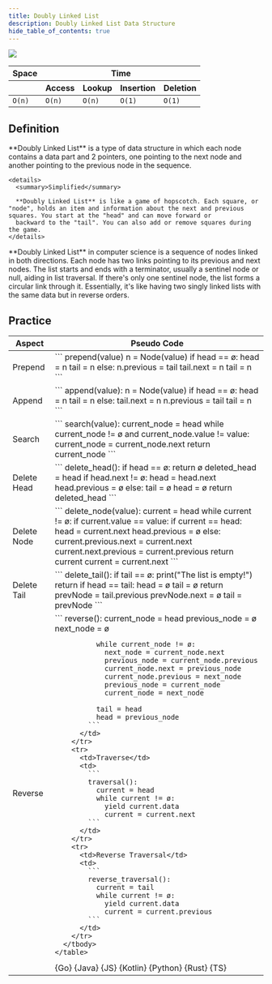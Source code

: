 ```yaml
---
title: Doubly Linked List
description: Doubly Linked List Data Structure
hide_table_of_contents: true
---
```




![](./assets/doublyLinkedList/doublyLinkedList.svg)

<table>
  <thead>
    <tr>
      <th>Space</th>
      <th colspan="6">Time</th>
    </tr>
    <tr>
      <th></th>
      <th>Access</th>
      <th>Lookup</th>
      <th>Insertion</th>
      <th>Deletion</th>
    </tr>
  </thead>
  <tbody>
    <tr>
      <td>
        <code className="fair">O(n)</code>
      </td>
      <td>
        <code className="fair">O(n)</code>
      </td>
      <td>
        <code className="fair">O(n)</code>
      </td>
      <td>
        <code className="excellent">O(1)</code>
      </td>
      <td>
        <code className="excellent">O(1)</code>
      </td>
    </tr>
  </tbody>
</table>

## Definition

<Tabs>
  <TabItem value="short" label="Short">
    **Doubly Linked List** is a type of data structure in which each node contains a data part and 2 pointers, one pointing to the next node and another pointing to the previous node in the sequence.

    <details>
      <summary>Simplified</summary>

      **Doubly Linked List** is like a game of hopscotch. Each square, or "node", holds an item and information about the next and previous squares. You start at the "head" and can move forward or
      backward to the "tail". You can also add or remove squares during the game.
    </details>

  </TabItem>
  <TabItem value="detailed" label="Detailed">
    **Doubly Linked List** in computer science is a sequence of nodes linked in both directions. Each node has two links pointing to its previous and next nodes. The list starts and ends with a
    terminator, usually a sentinel node or null, aiding in list traversal. If there's only one sentinel node, the list forms a circular link through it. Essentially, it's like having two singly linked
    lists with the same data but in reverse orders.
  </TabItem>
</Tabs>

## Practice

<Tabs>
  <TabItem value="practice" label="Practice">
    <table>
      <thead>
        <tr>
          <th>Aspect</th>
          <th>Pseudo Code</th>
        </tr>
      </thead>
      <tbody>
        <tr>
          <td>Prepend</td>
          <td>
            ```
            prepend(value)
              n = Node(value)
              if head == ø:
                head = n
                tail = n
              else:
                n.previous = tail
                tail.next = n
                tail = n
            ```
          </td>
        </tr>
        <tr>
          <td>Append</td>
          <td>
            ```
            append(value):
              n = Node(value)
              if head == ø:
                head = n
                tail = n
              else:
                tail.next = n
                n.previous = tail
                tail = n
            ```
          </td>
        </tr>
        <tr>
          <td>Search</td>
          <td>
            ```
            search(value):
              current_node = head
              while current_node != ø and current_node.value != value:
                current_node = current_node.next
              return current_node
            ```
          </td>
        </tr>
        <tr>
          <td>Delete Head</td>
          <td>
            ```
            delete_head():
              if head == ø:
                return ø
              deleted_head = head
              if head.next != ø:
                head = head.next
                head.previous = ø
              else:
                tail = ø
                head = ø
              return deleted_head
            ```
          </td>
        </tr>
        <tr>
          <td>Delete Node</td>
          <td>
            ```
            delete_node(value):
             current = head
             while current != ø:
               if current.value == value:
                 if current == head:
                   head = current.next
                   head.previous = ø
                 else:
                   current.previous.next = current.next
                   current.next.previous = current.previous
                 return current
               current = current.next
            ```
          </td>
        </tr>
        <tr>
          <td>Delete Tail</td>
          <td>
            ```
            delete_tail():
              if tail == ø:
                print("The list is empty!")
                return
              if head == tail:
                head = ø
                tail = ø
                return
              prevNode = tail.previous
              prevNode.next = ø
              tail = prevNode
            ```
          </td>
        </tr>
        <tr>
          <td>Reverse</td>
          <td>
            ```
            reverse():
              current_node = head
              previous_node = ø
              next_node = ø

              while current_node != ø:
                next_node = current_node.next
                previous_node = current_node.previous
                current_node.next = previous_node
                current_node.previous = next_node
                previous_node = current_node
                current_node = next_node

              tail = head
              head = previous_node
            ```
          </td>
        </tr>
        <tr>
          <td>Traverse</td>
          <td>
            ```
            traversal():
              current = head
              while current != ø:
                yield current.data
                current = current.next
            ```
          </td>
        </tr>
        <tr>
          <td>Reverse Traversal</td>
          <td>
            ```
            reverse_traversal():
              current = tail
              while current != ø:
                yield current.data
                current = current.previous
            ```
          </td>
        </tr>
      </tbody>
    </table>

  </TabItem>
  <TabItem value="solution" label="Solution">
    <Tabs queryString="code">
      <TabItem
        value="go"
        label=""
        attributes={{ title: "Go Lang", className: "code_lang go m" }}
      >
        <CodeBlock language="go">{Go}</CodeBlock>
      </TabItem>
      <TabItem
        value="java"
        label=""
        attributes={{ title: "Java", className: "code_lang java m" }}
      >
        <CodeBlock language="java">{Java}</CodeBlock>
      </TabItem>
      <TabItem
        value="js"
        label=""
        attributes={{ title: "JavaScript", className: "code_lang js m" }}
      >
        <CodeBlock language="js">{JS}</CodeBlock>
      </TabItem>
      <TabItem
        value="kotlin"
        label=""
        attributes={{ title: "Kotlin", className: "code_lang kotlin m" }}
      >
        <CodeBlock language="kotlin">{Kotlin}</CodeBlock>
      </TabItem>
      <TabItem
        value="python"
        label=""
        attributes={{ title: "Python", className: "code_lang python m" }}
      >
        <CodeBlock language="python">{Python}</CodeBlock>
      </TabItem>
      <TabItem
        value="rust"
        label=""
        attributes={{ title: "Rust", className: "code_lang rust m" }}
      >
        <CodeBlock language="rust">{Rust}</CodeBlock>
      </TabItem>
      <TabItem
        value="ts"
        label=""
        attributes={{ title: "TypeScript", className: "code_lang ts m" }}
      >
        <CodeBlock language="ts">{TS}</CodeBlock>
      </TabItem>
    </Tabs>
  </TabItem>
</Tabs>
